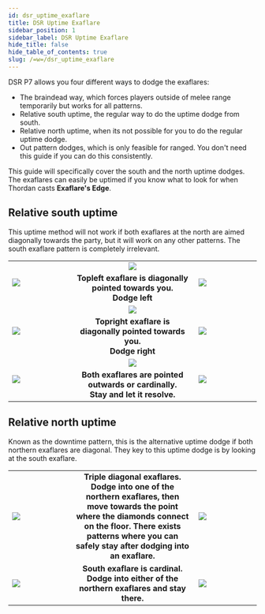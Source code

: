 ```yaml
---
id: dsr_uptime_exaflare
title: DSR Uptime Exaflare
sidebar_position: 1
sidebar_label: DSR Uptime Exaflare
hide_title: false
hide_table_of_contents: true
slug: /=w=/dsr_uptime_exaflare
---
```



DSR P7 allows you four different ways to dodge the exaflares:
- The braindead way, which forces players outside of melee range temporarily but works for all patterns.
- Relative south uptime, the regular way to do the uptime dodge from south.
- Relative north uptime, when its not possible for you to do the regular uptime dodge.
- <Raidwide>Out</Raidwide> pattern dodges, which is only feasible for ranged. You don't need this guide if you can do this consistently.

This guide will specifically cover the south and the north uptime dodges. The exaflares can easily be uptimed if you know what to look for when Thordan casts <strong>Exaflare's Edge</strong>.

## Relative south uptime
This uptime method will not work if both exaflares at the north are aimed diagonally towards the party, but it will work on any other patterns. The south exaflare pattern is completely irrelevant.

<table>
    <tr>
        <td width='25%' rowspan='2'><img src={left1} /></td>
        <td width='50%' align='center'><img src={left} /></td>
        <td width='25%' rowspan='2'><img src={left2} /></td>
    </tr>
    <tr>
        <td align='center'><strong>Topleft exaflare is diagonally pointed towards you. <br/>Dodge left</strong></td>
    </tr>
    <tr>
        <td width='25%' rowspan='2'><img src={right1} /></td>
        <td width='50%' align='center'><img src={right} /></td>
        <td width='25%' rowspan='2'><img src={right2} /></td>
    </tr>
    <tr>
        <td align='center'><strong>Topright exaflare is diagonally pointed towards you. <br/>Dodge right</strong></td>
    </tr>
    <tr>
        <td width='25%' rowspan='2'><img src={stay1} /></td>
        <td width='50%' align='center'><img src={stay} /></td>
        <td width='25%' rowspan='2'><img src={stay2} /></td>
    </tr>
    <tr>
        <td align='center'><strong>Both exaflares are pointed outwards or cardinally.<br/>Stay and let it resolve.</strong></td>
    </tr>
</table>


## Relative north uptime
Known as the downtime pattern, this is the alternative uptime dodge if both northern exaflares are diagonal. They key to this uptime dodge is by looking at the south exaflare.

<table>
    <tr>
        <td width='25%'><img src={downtime1} /></td>
        <td width='50%' align='center'><strong>Triple diagonal exaflares. <br />Dodge into one of the northern exaflares, then move towards the point where the diamonds connect on the floor. There exists patterns where you can safely stay after dodging into an exaflare.</strong></td>
        <td width='25%'><img src={north1} /></td>
    </tr>
    <tr>
        <td width='25%'><img src={north3} /></td>
        <td width='50%' align='center'><strong>South exaflare is cardinal.<br/>Dodge into either of the northern exaflares and stay there.</strong></td>
        <td width='25%'><img src={north4} /></td>
    </tr>
</table>